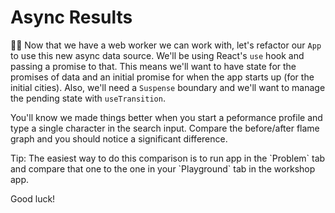 # Async Results

👨‍💼 Now that we have a web worker we can work with, let's refactor our `App` to
use this new async data source. We'll be using React's `use` hook and passing
a promise to that. This means we'll want to have state for the promises of data
and an initial promise for when the app starts up (for the initial cities).
Also, we'll need a `Suspense` boundary and we'll want to manage the pending
state with `useTransition`.

You'll know we made things better when you start a peformance profile and type
a single character in the search input. Compare the before/after flame graph and
you should notice a significant difference.

<callout-success>
	Tip: The easiest way to do this comparison is to run app in the `Problem` tab
	and compare that one to the one in your `Playground` tab in the workshop app.
</callout-success>

Good luck!
